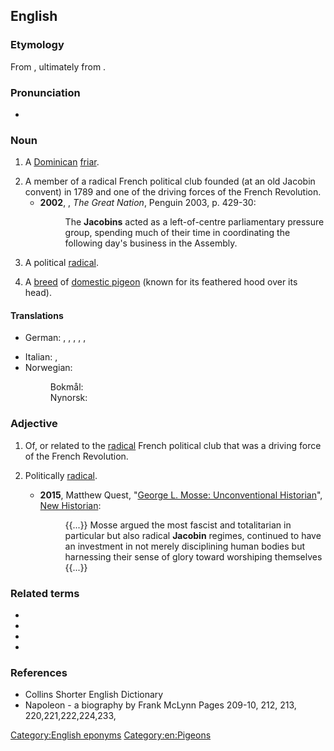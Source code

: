 {{also|jacobin}}
==English==
{{wikipedia}}

===Etymology===
From {{etyl|frm|en}} {{m|fr|jacobin}}, ultimately from {{etyl|la|en}} {{m|la|Jacōbus||Jacob}}.

===Pronunciation===
* {{a|UK}} {{IPA|/ˈdʒækəbɪn/|lang=en}}

===Noun===
{{en-noun}}

# {{lb|en|dated}} A [[Dominican]] [[friar]].
# A member of a radical French political club founded (at an old Jacobin convent) in 1789 and one of the driving forces of the French Revolution.
#* '''2002''', {{w|Colin Jones (historian)|Colin Jones}}, ''The Great Nation'', Penguin 2003, p. 429-30:
#*: The '''Jacobins''' acted as a left-of-centre parliamentary pressure group, spending much of their time in coordinating the following day's business in the Assembly.
# {{lb|en|by extension}} A political [[radical]].
# A [[breed]] of [[domestic pigeon]] (known for its feathered hood over its head).

====Translations====
{{trans-top|breed of domestic pigeon}}
* German: {{t|de|Perückentaube|f}}, {{t|de|Perückentauber|m}}, {{t|de|Perückentäuber|m}}, {{t|de|Perückentauberich|m}}, {{t|de|Perückentäuberich|m}}, {{t|de|Perückentäubin|f}}
{{trans-mid}}
* Italian: {{t|it|colombo cappuccino|m}}, {{t|it|colombo cappuccio|m}}
* Norwegian:
*: Bokmål: {{t|nb|parykkdue|m|f}}
*: Nynorsk: {{t|nn|parykkdue|f}}
{{trans-bottom}}

===Adjective===
{{en-adj|-}}

# Of, or related to the [[radical]] French political club that was a driving force of the French Revolution.
# {{lb|en|by extension}} Politically [[radical]].
#* '''2015''', Matthew Quest, "[http://www.newhistorian.com/george-l-mosse-unconventional-historian/3659/ George L. Mosse: Unconventional Historian]", [http://www.newhistorian.com New Historian]:
#*: {{...}} Mosse argued the most fascist and totalitarian in particular but also radical '''Jacobin''' regimes, continued to have an investment in not merely disciplining human bodies but harnessing their sense of glory toward worshiping themselves {{...}}

===Related terms===
* {{l|en|Jacobinic}}
* {{l|en|Jacobinical}}
* {{l|en|Jacobinically}}
* {{l|en|Jacobinism}}

===References===
* Collins Shorter English Dictionary
* Napoleon - a biography by Frank McLynn Pages 209-10, 212, 213, 220,221,222,224,233,

[[Category:English eponyms]]
[[Category:en:Pigeons]]